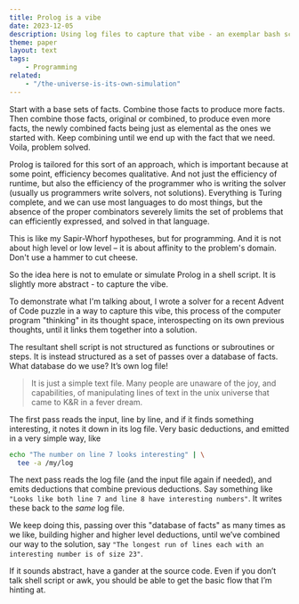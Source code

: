 ```yaml
---
title: Prolog is a vibe
date: 2023-12-05
description: Using log files to capture that vibe - an exemplar bash script.
theme: paper
layout: text
tags:
    - Programming
related:
    - "/the-universe-is-its-own-simulation"
---
```



Start with a base sets of facts. Combine those facts to produce more facts. Then
combine those facts, original or combined, to produce even more facts, the newly
combined facts being just as elemental as the ones we started with. Keep
combining until we end up with the fact that we need. Voila, problem solved.

Prolog is tailored for this sort of an approach, which is important because at
some point, efficiency becomes qualitative. And not just the efficiency of
runtime, but also the efficiency of the programmer who is writing the solver
(usually us programmers write solvers, not solutions). Everything is Turing
complete, and we can use most languages to do most things, but the absence of
the proper combinators severely limits the set of problems that can efficiently
expressed, and solved in that language.

This is like my Sapir-Whorf hypotheses, but for programming. And it is not about
high level or low level – it is about affinity to the problem's domain. Don't
use a hammer to cut cheese.

So the idea here is not to emulate or simulate Prolog in a shell script. It is
slightly more abstract - to capture the vibe.

To demonstrate what I'm talking about, I wrote a solver for a recent Advent of
Code puzzle <RefLink href="https://adventofcode.com/2023/day/3" /> in a way to
capture this vibe, this process of the computer program "thinking" in its
thought space, interospecting on its own previous thoughts, until it links them
together into a solution.

The <ExternalLink
href="https://github.com/mnvr/advent-of-code-2023/blob/main/03.az.sh">
resultant shell script</ExternalLink> is not structured as functions or
subroutines or steps. It is instead structured as a set of passes over a
database of facts. What database do we use? It’s own log file!

> It is just a simple text file. Many people are unaware of the joy, and
> capabilities, of manipulating lines of text in the unix universe that came to
> K&R in a fever dream.

The first pass reads the input, line by line, and if it finds something
interesting, it notes it down in its log file. Very basic deductions, and
emitted in a very simple way, like

```sh
echo "The number on line 7 looks interesting" | \
  tee -a /my/log
```

The next pass reads the log file (and the input file again if needed), and emits
deductions that combine previous deductions. Say something like `"Looks like
both line 7 and line 8 have interesting numbers"`. It writes these back to the
_same_ log file.

We keep doing this, passing over this "database of facts" as many times as we
like, building higher and higher level deductions, until we’ve combined our way
to the solution, say `"The longest run of lines each with an interesting number
is of size 23"`.

If it sounds abstract, have a <ExternalLink
href="https://github.com/mnvr/advent-of-code-2023/blob/main/03.az.sh">gander at
the source code</ExternalLink>. Even if you don’t talk shell script or awk, you
should be able to get the basic flow that I’m hinting at.
